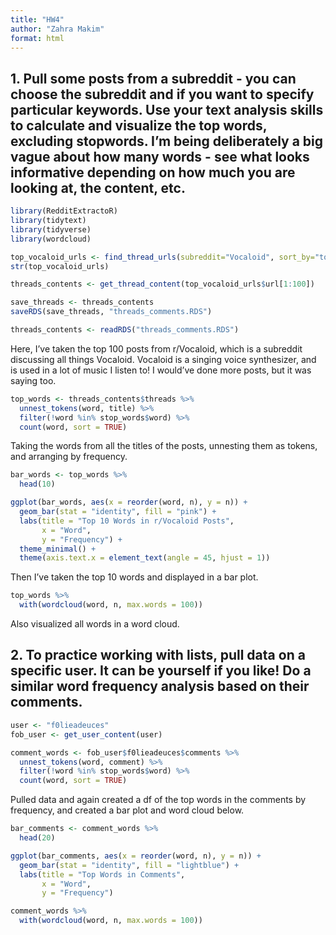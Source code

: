 ```yaml
---
title: "HW4"
author: "Zahra Makim"
format: html
---
```


## 1. Pull some posts from a subreddit - you can choose the subreddit and if you want to specify particular keywords. Use your text analysis skills to calculate and visualize the top words, excluding stopwords. I'm being deliberately a big vague about how many words - see what looks informative depending on how much you are looking at, the content, etc.

```r
library(RedditExtractoR)
library(tidytext)
library(tidyverse)
library(wordcloud)
```

```r
top_vocaloid_urls <- find_thread_urls(subreddit="Vocaloid", sort_by="top")
str(top_vocaloid_urls)

threads_contents <- get_thread_content(top_vocaloid_urls$url[1:100])

save_threads <- threads_contents
saveRDS(save_threads, "threads_comments.RDS")
```

```r
threads_contents <- readRDS("threads_comments.RDS")
```
Here, I've taken the top 100 posts from r/Vocaloid, which is a subreddit discussing all things Vocaloid. Vocaloid is a singing voice synthesizer, and is used in a lot of music I listen to! I would've done more posts, but it was saying too.

```r
top_words <- threads_contents$threads %>%
  unnest_tokens(word, title) %>%
  filter(!word %in% stop_words$word) %>%
  count(word, sort = TRUE)

```

Taking the words from all the titles of the posts, unnesting them as tokens, and arranging by frequency.

```r

bar_words <- top_words %>%
  head(10)

ggplot(bar_words, aes(x = reorder(word, n), y = n)) +
  geom_bar(stat = "identity", fill = "pink") +
  labs(title = "Top 10 Words in r/Vocaloid Posts",
       x = "Word",
       y = "Frequency") +
  theme_minimal() +
  theme(axis.text.x = element_text(angle = 45, hjust = 1))
```

Then I've taken the top 10 words and displayed in a bar plot.

```r
top_words %>%
  with(wordcloud(word, n, max.words = 100))
```

Also visualized all words in a word cloud.

## 2. To practice working with lists, pull data on a specific user. It can be yourself if you like! Do a similar word frequency analysis based on their comments.

```r

user <- "f0lieadeuces"
fob_user <- get_user_content(user)

comment_words <- fob_user$f0lieadeuces$comments %>%
  unnest_tokens(word, comment) %>%
  filter(!word %in% stop_words$word) %>%
  count(word, sort = TRUE)
```

Pulled data and again created a df of the top words in the comments by frequency, and created a bar plot and word cloud below.

```r

bar_comments <- comment_words %>%
  head(20)

ggplot(bar_comments, aes(x = reorder(word, n), y = n)) +
  geom_bar(stat = "identity", fill = "lightblue") +
  labs(title = "Top Words in Comments",
       x = "Word",
       y = "Frequency")
```

```r
comment_words %>%
  with(wordcloud(word, n, max.words = 100))
```
